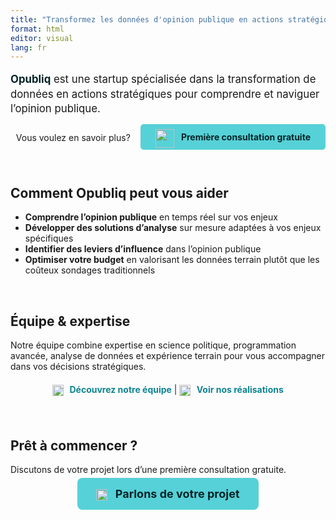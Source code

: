 ```yaml
---
title: "Transformez les données d'opinion publique en actions stratégiques"
format: html
editor: visual
lang: fr
---
```


<div style="font-size: 1.2em; line-height: 1.4;">
<span style="color: #012326;">**Opubliq**</span> est une startup spécialisée dans la transformation de données en actions stratégiques pour comprendre et naviguer l'opinion publique.
</div>

<div style="text-align: right; margin-top: 20px;">
Vous voulez en savoir plus? &nbsp;&nbsp;&nbsp;<a href="files/contact.html" class="btn btn-primary btn-lg" style="background-color: #56d1d7; border-color: #56d1d7; color: #012326; text-decoration: none; padding: 12px 24px; border-radius: 5px; font-weight: bold;"><img src="images/icons/consulting.png" style="width: 30px; height: 30px; vertical-align: middle; margin-right: 8px;"> Première consultation gratuite</a>
</div>

<br>

## Comment Opubliq peut vous aider

- **Comprendre l'opinion publique** en temps réel sur vos enjeux
- **Développer des solutions d'analyse** sur mesure adaptées à vos enjeux spécifiques
- **Identifier des leviers d'influence** dans l'opinion publique
- **Optimiser votre budget** en valorisant les données terrain plutôt que les coûteux sondages traditionnels

<br>

## Équipe & expertise

Notre équipe combine expertise en science politique, programmation avancée, analyse de données et expérience terrain pour vous accompagner dans vos décisions stratégiques.

<div style="text-align: center; margin: 20px 0;">
<a href="files/a_propos.html" style="color: #0d8491; text-decoration: none; font-weight: bold;"><img src="images/icons/group.png" style="width: 18px; height: 18px; vertical-align: middle; margin-right: 6px;"> Découvrez notre équipe</a> | <a href="files/realisations.html" style="color: #0d8491; text-decoration: none; font-weight: bold;"><img src="images/icons/portfolio.png" style="width: 18px; height: 18px; vertical-align: middle; margin-right: 6px;"> Voir nos réalisations</a>
</div>

<br>

## Prêt à commencer ?

Discutons de votre projet lors d'une première consultation gratuite.

<div style="text-align: center; margin-top: 20px;">
<a href="files/contact.html" class="btn btn-primary btn-lg" style="background-color: #56d1d7; border-color: #56d1d7; color: #012326; text-decoration: none; padding: 15px 30px; border-radius: 8px; font-weight: bold; font-size: 18px;"><img src="images/icons/phone-call.png" style="width: 18px; height: 18px; vertical-align: middle; margin-right: 8px;"> Parlons de votre projet</a>
</div>

